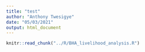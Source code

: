 ```yaml
---
title: "test"
author: "Anthony Twesigye"
date: "05/03/2021"
output: html_document
---
```




```r
knitr::read_chunk("../R/BHA_livelihood_analysis.R")

```

``` r

```